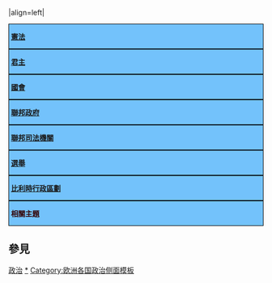{{politbox|country=比利時|image=State Coat of Arms of Belgium.svg|size=120|title=比利時|width=180px}}
|align=left|
<div class="NavFrame">
<div class="NavFrame" style="background-color:#73C2FB;border:1px solid #000000;padding: 0px 0px 0px 4px; font-size: 100%; text-align:left;margin:0px;color:#330000">'''[[比利時憲法|憲法]]'''</div>
</div>
</div>
</div>
<div class="NavFrame">
<div class="NavHead" style="background-color:#73C2FB;border:1px solid #000000;padding: 0px 0px 0px 4px; font-size: 100%; text-align:left;margin:0px;color:#330000">'''[[比利時君主列表|君主]]'''</div>
<div class="NavContent" style="text-align:left;margin:0px 1px;border:none;text-weight:bold;display:none;">
* [[菲利普 (比利時)|菲利普]]
* [[伊莉莎白 (比利时)|伊莉莎白，布拉班女公爵]]
</div>
</div>
<div class="NavFrame">
<div class="NavHead" style="background-color:#73C2FB;border:1px solid #000000;padding: 0px 0px 0px 4px; font-size: 100%; text-align:left;margin:0px;color:#330000">'''[[比利時聯邦議會|國會]]'''</div>
<div class="NavContent" style="text-align:left;margin:0px 1px;border:none;text-weight:bold;display:none;">
*[[比利時參議院|參議院]]
*[[比利時眾議院|眾議院]]
</div>
</div>
<div class="NavFrame">
<div class="NavHead" style="background-color:#73C2FB;border:1px solid #000000;padding: 0px 0px 0px 4px; font-size: 100%; text-align:left;margin:0px;color:#330000">'''[[比利時聯邦政府|聯邦政府]]'''</div>
<div class="NavContent" style="text-align:left;margin:0px 1px;border:none;text-weight:bold;display:none;">
*[[比利時首相列表|首相]]
**[[埃利奥·迪吕波|迪魯伯]]
</div>
</div>
<div class="NavFrame">
<div class="NavFrame" style="background-color:#73C2FB;border:1px solid #000000;padding: 0px 0px 0px 4px; font-size: 100%; text-align:left;margin:0px;color:#330000">'''[[比利時聯邦司法機關|聯邦司法機關]]'''</div>
</div>
</div>
</div>
<div class="NavFrame">
<div class="NavHead" style="background-color:#73C2FB;border:1px solid #000000;padding: 0px 0px 0px 4px; font-size: 100%; text-align:left;margin:0px;color:#330000">'''[[比利時選舉|選舉]]'''</div>
<div class="NavContent" style="text-align:left;margin:0px 1px;border:none;text-weight:bold;display:none;">
* [[2009年歐洲議會選舉 (比利時)|2009年歐洲議會選舉]]
* [[2009年比利時地方選舉|2009年地方選舉]]
* [[2010年比利時大選|2010年普選]]
* [[2006年比利時省及市鎮選舉|2006年省及市鎮選舉]]
</div>
</div>
<div class="NavFrame">
<div class="NavHead" style="background-color:#73C2FB;border:1px solid #000000;padding: 0px 0px 0px 4px; font-size: 100%; text-align:left;margin:0px;color:#330000">'''[[比利時行政區劃]]'''</div>
</div>
<div class="NavFrame">
<div class="NavHead" style="background-color:#73C2FB;border:1px solid #000000;padding: 0px 0px 0px 4px; font-size: 100%; text-align:left;margin:0px;color:#330000">'''相關主題'''</div>
<div class="NavContent" style="text-align:left;margin:0px 1px;border:none;text-weight:bold;display:none;">
*[[歐盟政治]]
*[[比利時外交關係|外交關係]]
*[[比利時政黨|政黨]]
</div>
</div>
{{politicsboxend|country=比利時政治|}}<noinclude>
{{clear}}

==參見==
{{Politics of Europe templates}}

[[Category:比利时模板|政治]]
[[Category:比利时政治|*]]
[[Category:欧洲各国政治侧面模板]]
</noinclude>